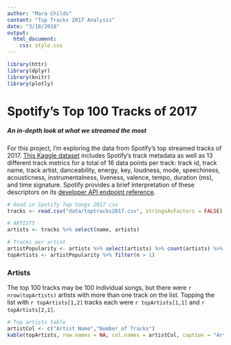 ```yaml
---
author: "Mara Childs"
content: "Top Tracks 2017 Analysis"
date: "3/18/2018"
output:
  html_document:
    css: style.css
---
```


<!-- Using "include = FALSE" to hide code work -->
```r
library(httr)
library(dplyr)
library(knitr)
library(plotly)
```

# Spotify's Top 100 Tracks of 2017
##### An in-depth look at what we streamed the most

For this project, I'm exploring the data from Spotify's top streamed tracks of 2017. [This Kaggle dataset](https://www.kaggle.com/nadintamer/top-tracks-of-2017/data) includes Spotify's track metadata as well as 13 different track metrics for a total of 16 data points per track: track id, track name, track artist, danceability, energy, key, loudness, mode, speechiness, acousticness, instrumentalness, liveness, valence, tempo, duration (ms), and time signature. Spotify provides a brief interpretation of these descriptors on its [developer API endpoint reference](https://developer.spotify.com/web-api/get-audio-features/).

```r
# Read in Spotify Top Songs 2017 csv
tracks <- read.csv("data/toptracks2017.csv", stringsAsFactors = FALSE)
```

```r
# ARTISTS
artists <- tracks %>% select(name, artists)

# Tracks per artist
artistPopularity <- artists %>% select(artists) %>% count(artists) %>% arrange(-n)
topArtists <- artistPopularity %>% filter(n > 1)
```

### Artists
The top 100 tracks may be 100 individual songs, but there were `r nrow(topArtists)` artists with more than one track on the list. Topping the list with `r topArtists[1,2]` tracks each were `r topArtists[1,1]` and `r topArtists[2,1]`. 

```r
# Top artists table
artistCol <- c("Artist Name","Number of Tracks")
kable(topArtists, row.names = NA, col.names = artistCol, caption = "Artists With More Than One Track")
```
